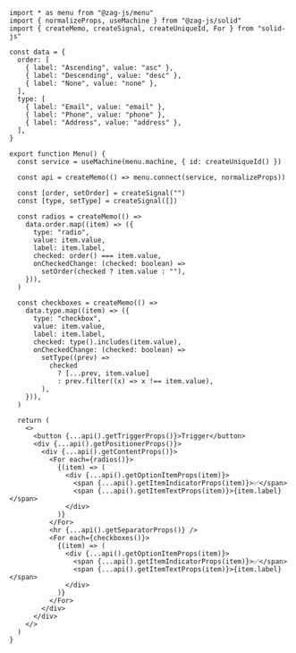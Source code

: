 ```tsx
import * as menu from "@zag-js/menu"
import { normalizeProps, useMachine } from "@zag-js/solid"
import { createMemo, createSignal, createUniqueId, For } from "solid-js"

const data = {
  order: [
    { label: "Ascending", value: "asc" },
    { label: "Descending", value: "desc" },
    { label: "None", value: "none" },
  ],
  type: [
    { label: "Email", value: "email" },
    { label: "Phone", value: "phone" },
    { label: "Address", value: "address" },
  ],
}

export function Menu() {
  const service = useMachine(menu.machine, { id: createUniqueId() })

  const api = createMemo(() => menu.connect(service, normalizeProps))

  const [order, setOrder] = createSignal("")
  const [type, setType] = createSignal([])

  const radios = createMemo(() =>
    data.order.map((item) => ({
      type: "radio",
      value: item.value,
      label: item.label,
      checked: order() === item.value,
      onCheckedChange: (checked: boolean) =>
        setOrder(checked ? item.value : ""),
    })),
  )

  const checkboxes = createMemo(() =>
    data.type.map((item) => ({
      type: "checkbox",
      value: item.value,
      label: item.label,
      checked: type().includes(item.value),
      onCheckedChange: (checked: boolean) =>
        setType((prev) =>
          checked
            ? [...prev, item.value]
            : prev.filter((x) => x !== item.value),
        ),
    })),
  )

  return (
    <>
      <button {...api().getTriggerProps()}>Trigger</button>
      <div {...api().getPositionerProps()}>
        <div {...api().getContentProps()}>
          <For each={radios()}>
            {(item) => (
              <div {...api().getOptionItemProps(item)}>
                <span {...api().getItemIndicatorProps(item)}>✅</span>
                <span {...api().getItemTextProps(item)}>{item.label}</span>
              </div>
            )}
          </For>
          <hr {...api().getSeparatorProps()} />
          <For each={checkboxes()}>
            {(item) => (
              <div {...api().getOptionItemProps(item)}>
                <span {...api().getItemIndicatorProps(item)}>✅</span>
                <span {...api().getItemTextProps(item)}>{item.label}</span>
              </div>
            )}
          </For>
        </div>
      </div>
    </>
  )
}
```
